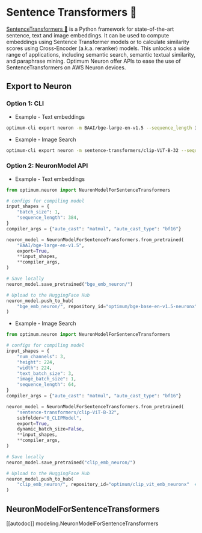 <!---
Copyright 2025 The HuggingFace Team. All rights reserved.

Licensed under the Apache License, Version 2.0 (the "License");
you may not use this file except in compliance with the License.
You may obtain a copy of the License at

    http://www.apache.org/licenses/LICENSE-2.0

Unless required by applicable law or agreed to in writing, software
distributed under the License is distributed on an "AS IS" BASIS,
WITHOUT WARRANTIES OR CONDITIONS OF ANY KIND, either express or implied.
See the License for the specific language governing permissions and
limitations under the License.
-->

# Sentence Transformers 🤗

[SentenceTransformers 🤗](https://sbert.net/) is a Python framework for state-of-the-art sentence, text and image embeddings. It can be used to compute embeddings using Sentence Transformer models or to calculate similarity scores using Cross-Encoder (a.k.a. reranker) models. This unlocks a wide range of applications, including semantic search, semantic textual similarity, and paraphrase mining. Optimum Neuron offer APIs to ease the use of SentenceTransformers on AWS Neuron devices.

## Export to Neuron

### Option 1: CLI

* Example - Text embeddings

```bash
optimum-cli export neuron -m BAAI/bge-large-en-v1.5 --sequence_length 384 --batch_size 1 --task feature-extraction bge_emb_neuron/
```

* Example - Image Search

```bash
optimum-cli export neuron -m sentence-transformers/clip-ViT-B-32 --sequence_length 64 --text_batch_size 3 --image_batch_size 1 --num_channels 3 --height 224 --width 224 --task feature-extraction --subfolder 0_CLIPModel clip_emb_neuron/
```

### Option 2: NeuronModel API

* Example - Text embeddings

```python
from optimum.neuron import NeuronModelForSentenceTransformers

# configs for compiling model
input_shapes = {
    "batch_size": 1,
    "sequence_length": 384,
}
compiler_args = {"auto_cast": "matmul", "auto_cast_type": "bf16"}

neuron_model = NeuronModelForSentenceTransformers.from_pretrained(
    "BAAI/bge-large-en-v1.5", 
    export=True, 
    **input_shapes,
    **compiler_args,
)

# Save locally
neuron_model.save_pretrained("bge_emb_neuron/")

# Upload to the HuggingFace Hub
neuron_model.push_to_hub(
    "bge_emb_neuron/", repository_id="optimum/bge-base-en-v1.5-neuronx"  # Replace with your HF Hub repo id
)

```

* Example - Image Search

```python
from optimum.neuron import NeuronModelForSentenceTransformers

# configs for compiling model
input_shapes = {
    "num_channels": 3,
    "height": 224,
    "width": 224,
    "text_batch_size": 3,
    "image_batch_size": 1,
    "sequence_length": 64,
}
compiler_args = {"auto_cast": "matmul", "auto_cast_type": "bf16"}

neuron_model = NeuronModelForSentenceTransformers.from_pretrained(
    "sentence-transformers/clip-ViT-B-32", 
    subfolder="0_CLIPModel", 
    export=True, 
    dynamic_batch_size=False, 
    **input_shapes,
    **compiler_args,
)

# Save locally
neuron_model.save_pretrained("clip_emb_neuron/")

# Upload to the HuggingFace Hub
neuron_model.push_to_hub(
    "clip_emb_neuron/", repository_id="optimum/clip_vit_emb_neuronx"  # Replace with your HF Hub repo id
)
```

## NeuronModelForSentenceTransformers

[[autodoc]] modeling.NeuronModelForSentenceTransformers
